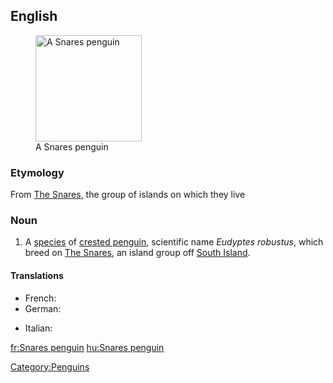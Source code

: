 ==English==
{{wikipedia|Snares Penguin}}
[[Image:SnaresPenguin (Mattern) large.jpg|170px|right|thumb|A Snares penguin]]
===Etymology===
From [[w:The Snares|The Snares]], the group of islands on which they live

===Noun===
{{en-noun|sg=[[Snares]] [[penguin]]}}

# A [[species]] of [[crested penguin]], scientific name ''Eudyptes robustus'', which breed on [[w:The Snares|The Snares]], an island group off [[South Island]].

====Translations====
{{trans-top|Penguin}}
*French: {{t+|fr|gorfou des Snares|m}}
*German: {{t|de|Snaresinselpinguin|m}}
{{trans-mid}}
*Italian: {{t-|it|pinguino delle Snares|m}}
{{trans-bottom}}
[[Category:Penguins]]

[[fr:Snares penguin]]
[[hu:Snares penguin]]